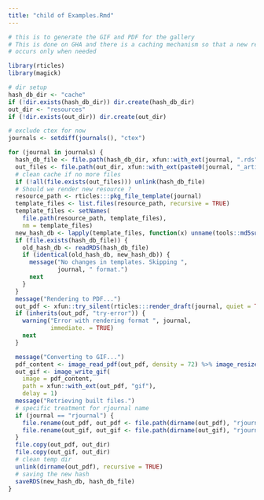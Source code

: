 ```yaml
---
title: "child of Examples.Rmd"
---
```


```r
# this is to generate the GIF and PDF for the gallery
# This is done on GHA and there is a caching mechanism so that a new rendering
# occurs only when needed

library(rticles)
library(magick)

# dir setup
hash_db_dir <- "cache"
if (!dir.exists(hash_db_dir)) dir.create(hash_db_dir)
out_dir <- "resources"
if (!dir.exists(out_dir)) dir.create(out_dir)

# exclude ctex for now
journals <- setdiff(journals(), "ctex")

for (journal in journals) {
  hash_db_file <- file.path(hash_db_dir, xfun::with_ext(journal, ".rds"))
  out_files <- file.path(out_dir, xfun::with_ext(paste0(journal, "_article"), c("gif", "pdf")))
  # clean cache if no more files
  if (!all(file.exists(out_files))) unlink(hash_db_file)
  # Should we render new resource ? 
  resource_path <- rticles:::pkg_file_template(journal)
  template_files <- list.files(resource_path, recursive = TRUE)
  template_files <- setNames(
    file.path(resource_path, template_files), 
    nm = template_files)
  new_hash_db <- lapply(template_files, function(x) unname(tools::md5sum(x)))
  if (file.exists(hash_db_file)) {
    old_hash_db <- readRDS(hash_db_file)
    if (identical(old_hash_db, new_hash_db)) {
      message("No changes in templates. Skipping ",
              journal, " format.")
      next
    }
  }
  message("Rendering to PDF...")
  out_pdf <- xfun::try_silent(rticles:::render_draft(journal, quiet = TRUE))
  if (inherits(out_pdf, "try-error")) {
    warning("Error with rendering format ", journal,
            immediate. = TRUE)
    next
  }

  message("Converting to GIF...")
  pdf_content <- image_read_pdf(out_pdf, density = 72) %>% image_resize(geometry = "400x")
  out_gif <- image_write_gif(
    image = pdf_content,
    path = xfun::with_ext(out_pdf, "gif"),
    delay = 1)
  message("Retrieving built files.")
  # specific treatment for rjournal name
  if (journal == "rjournal") {
    file.rename(out_pdf, out_pdf <- file.path(dirname(out_pdf), "rjournal_article.pdf"))
    file.rename(out_gif, out_gif <- file.path(dirname(out_gif), "rjournal_article.gif"))
  }
  file.copy(out_pdf, out_dir)
  file.copy(out_gif, out_dir)
  # clean temp dir
  unlink(dirname(out_pdf), recursive = TRUE)
  # saving the new hash
  saveRDS(new_hash_db, hash_db_file)
}

```
